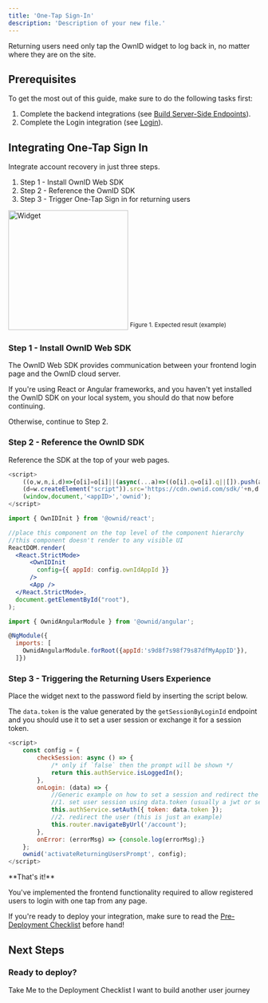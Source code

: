 ```yaml
---
title: 'One-Tap Sign-In'
description: 'Description of your new file.'
---
```

Returning users need only tap the OwnID widget to log back in, no matter where they are on the site.
 
## Prerequisites
To get the most out of this guide, make sure to do the following tasks first: 

1. Complete the backend integrations (see [Build Server-Side Endpoints](/building-blocks/build-server-endpoints)).
2. Complete the Login integration (see [Login](/building-blocks/build-login)). 


## Integrating One-Tap Sign In

Integrate account recovery in just three steps. 
1. Step 1 - Install OwnID Web SDK
2. Step 2 - Reference the OwnID SDK
3. Step 3 - Trigger One-Tap Sign in for returning users

<img
  width="240"
  src="/images/returning-user.png"
  alt="Widget"
  />
<sup>Figure 1. Expected result (example)</sup>

### Step 1 - Install OwnID Web SDK

The OwnID Web SDK provides communication between your frontend login page and the OwnID cloud server.

If you're using React or Angular frameworks, and you haven't yet installed the OwnID SDK on your local system, you should do that now before continuing.

Otherwise, continue to Step 2.


### Step 2 - Reference the OwnID SDK

Reference the SDK at the top of your web pages.

<CodeGroup>

```javascript JavaScript
<script>
    ((o,w,n,i,d)=>{o[i]=o[i]||(async(...a)=>((o[i].q=o[i].q||[]).push(a),{error:null,data:null})),
    (d=w.createElement("script")).src='https://cdn.ownid.com/sdk/'+n,d.async=1,w.head.appendChild(d)})  
    (window,document,'<appID>','ownid');
</script>
```

```jsx React
import { OwnIDInit } from '@ownid/react';

//place this component on the top level of the component hierarchy
//this component doesn't render to any visible UI
ReactDOM.render(
  <React.StrictMode>
      <OwnIDInit
        config={{ appId: config.ownIdAppId }}
      />
      <App />
  </React.StrictMode>,
  document.getElementById("root"),
);
```

```javascript Angular
import { OwnidAngularModule } from '@ownid/angular';

@NgModule({
  imports: [
    OwnidAngularModule.forRoot({appId:'s9d8f7s98f79s87dfMyAppID'}),
  ]})
```
</CodeGroup>

### Step 3 - Triggering the Returning Users Experience

Place the widget next to the password field by
inserting the script below.

The `data.token` is the value generated by the `getSessionByLoginId` endpoint and you should use it to set a user session or exchange it for a session token. 

<CodeGroup>

```javascript Javascript
<script>
    const config = {
        checkSession: async () => {
            /* only if `false` then the prompt will be shown */ 
            return this.authService.isLoggedIn();
        },
        onLogin: (data) => {
            //Generic example on how to set a session and redirect the user (use your own!)
            //1. set user session using data.token (usually a jwt or session token), generated in your backend and sent through the OwnID server
            this.authService.setAuth({ token: data.token });
            //2. redirect the user (this is just an example)
            this.router.navigateByUrl('/account');
        },
        onError: (errorMsg) => {console.log(errorMsg);}
    };
    ownid('activateReturningUsersPrompt', config);
</script>
```
</CodeGroup>


<Check>
**That's it!** 

You've implemented the frontend functionality required to allow registered users to login with one tap from any page.

If you're ready to deploy your integration, make sure to read the [Pre-Deployment Checklist](/building-blocks/pre-deployment-checklist) before hand!

</Check>

## Next Steps

### Ready to deploy?

<CardGroup cols={2}>
<Card title="YES!" href="/building-blocks/pre-deployment-checklist" icon="rocket-launch">
 Take Me to the Deployment Checklist
</Card>

<Card title="NO THANKS" href="/building-blocks/build-frontend-integration"  icon="screwdriver-wrench">
 I want to build another user journey
</Card>


</CardGroup>
